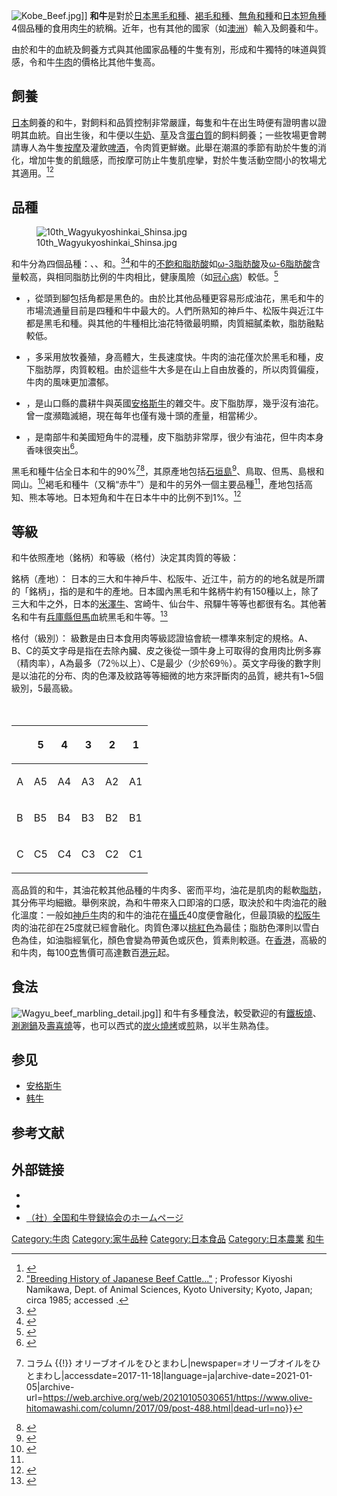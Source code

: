 {{Japanese
| tablewidth = 300
| image = Wagyu.jpg
| width = 250px
| japanese = 和牛
| kana = わぎゅう
| romaji = Wagyū
}}
[[File:Kobe_Beef.jpg|thumb]]]]
'''和牛'''是對於[[日本|日本]][[黑毛和種|黑毛和種]]、[[褐毛和種|褐毛和種]]、[[無角和種|無角和種]]和[[日本短角種|日本短角種]]4個品種的食用肉[[牛|牛]]的統稱。近年，也有其他的國家（如[[澳洲|澳洲]]）輸入及飼養和牛。

由於和牛的血統及飼養方式與其他國家品種的牛隻有別，形成和牛獨特的味道與質感，令和牛[[牛肉|牛肉]]的價格比其他牛隻高。

== 飼養 ==
[[日本|日本]]飼養的和牛，對飼料和品質控制非常嚴謹，每隻和牛在出生時便有證明書以證明其血統。自出生後，和牛便以[[牛奶|牛奶]]、[[草|草]]及含[[蛋白質|蛋白質]]的飼料飼養；一些牧場更會聘請專人為牛隻[[按摩|按摩]]及灌飲[[啤酒|啤酒]]，令肉質更鮮嫩。此舉在潮濕的季節有助於牛隻的消化，增加牛隻的飢餓感，而按摩可防止牛隻肌痙攣，對於牛隻活動空間小的牧場尤其適用。<ref>{{cite web | url=http://www.kobe-beef.com/Wagyu-History/default.aspx | title=Wagyu Beef History | publisher=Kobe-beef.com | date=22 March 1998 | accessdate=2009-05-10 | deadurl=yes | archiveurl=https://web.archive.org/web/20100324042557/http://www.kobe-beef.com/Wagyu-History/default.aspx | archivedate=2010-03-24 }}</ref><ref>[http://www.ansci.wsu.edu/programs/wagyu/97Symposium/BreedingHistoryofJapaneseBeefCattle.doc "Breeding History of Japanese Beef Cattle..."] {{Wayback|url=http://www.ansci.wsu.edu/programs/wagyu/97Symposium/BreedingHistoryofJapaneseBeefCattle.doc |date=20120415005647 }}; Professor Kiyoshi Namikawa, Dept. of Animal Sciences, Kyoto University; Kyoto, Japan; circa 1985; accessed .</ref>

== 品種 ==
[[File:10th_Wagyukyoshinkai_Shinsa.jpg|thumb]]

和牛分為四個品種：{{Nihongo|黑毛和種|黒毛和種|Kuroge wagyu}}、{{Nihongo|褐毛和種|褐毛和種|Akage Wagyu}}、{{Nihongo|無角和種|無角和種|Mukaku Wagyu}}和{{Nihongo|日本短角種|日本短角種|Tankaku Wagyu}}。<ref>{{cite book|url=http://books.google.com/books?id=1FNUW-44fEsC&pg=PA66&dq=wagyu+black+brown+Shorthorn+Polled&hl=en#v=onepage&q=wagyu%20black%20brown%20Shorthorn%20Polled&f=false|title=Mason's world dictionary of livestock breeds, types, and varieties|first1=Valerie|last1=Porter|first2=Ian Lauder|last2=Mason|publisher=CABI|year=2002|isbn=0-85199-430-X|page=66|access-date=2014-09-01|archive-date=2013-12-31|archive-url=https://web.archive.org/web/20131231224351/http://books.google.com/books?id=1FNUW-44fEsC&pg=PA66&dq=wagyu+black+brown+Shorthorn+Polled&hl=en#v=onepage&q=wagyu%20black%20brown%20Shorthorn%20Polled&f=false|dead-url=no}}</ref><ref>{{cite web|title=What is Wagyu?|url=http://www3.jmi.or.jp/en/about.html|publisher=Japan Meat Information Service Center|accessdate=2014-09-01|archive-date=2013-10-22|archive-url=https://web.archive.org/web/20131022081147/http://www3.jmi.or.jp/en/about.html|dead-url=no}}</ref>和牛的[[不飽和脂肪酸|不飽和脂肪酸]]如[[ω-3脂肪酸|ω-3脂肪酸]]及[[ω-6脂肪酸|ω-6脂肪酸]]含量較高，與相同脂肪比例的牛肉相比，健康風險（如[[冠心病|冠心病]]）較低。<ref>{{cite news |last=Condon |first=John |url=http://www.blackmorewagyu.com.au/wagyu/?id=Media-Good-Fats-Boost-Wagyu-Opportunities |title=Good Fats Boost Wagyu Opportunities |publisher=Australian Wagyu Update |date=March 2005 |accessdate=2006-12-07 |archiveurl=https://web.archive.org/web/20070829045045/http://www.blackmorewagyu.com.au/wagyu/?id=Media-Good-Fats-Boost-Wagyu-Opportunities |archivedate=2007-08-29 |deadurl=yes }}</ref>

*{{Nihongo|黑毛和種|黒毛和種|Kuroge wagyu}}，從頭到腳包括角都是黑色的。由於比其他品種更容易形成油花，黑毛和牛的市場流通量目前是四種和牛中最大的。人們所熟知的神戶牛、松阪牛與近江牛都是黑毛和種。與其他的牛種相比油花特徵最明顯，肉質細膩柔軟，脂肪融點較低。

*{{Nihongo|褐毛和種|褐毛和種|Akage Wagyu}}，多采用放牧養殖，身高體大，生長速度快。牛肉的油花僅次於黑毛和種，皮下脂肪厚，肉質較粗。由於這些牛大多是在山上自由放養的，所以肉質偏瘦，牛肉的風味更加濃郁。

*{{Nihongo|無角和種|無角和種|Mukaku Wagyu}}，是山口縣的農耕牛與英國[[安格斯牛|安格斯牛]]的雜交牛。皮下脂肪厚，幾乎沒有油花。曾一度瀕臨滅絕，現在每年也僅有幾十頭的產量，相當稀少。

*{{Nihongo|日本短角種|日本短角種|Tankaku Wagyu}}，是南部牛和美國短角牛的混種，皮下脂肪非常厚，很少有油花，但牛肉本身香味很突出<ref>{{cite web |title=什麼造就了日本和牛的昂貴？一頭牛原來藏著這麼多學問 |url=https://www.title01.net/2018/06/09/%e4%bb%80%e9%ba%bc%e9%80%a0%e5%b0%b1%e4%ba%86%e6%97%a5%e6%9c%ac%e5%92%8c%e7%89%9b%e7%9a%84%e6%98%82%e8%b2%b4%ef%bc%9f%e4%b8%80%e9%a0%ad%e7%89%9b%e5%8e%9f%e4%be%86%e8%97%8f%e8%91%97%e9%80%99%e9%ba%bc/ |website=壹头条 |access-date=2018-06-09 |archive-url=https://web.archive.org/web/20180612135956/https://www.title01.net/2018/06/09/%e4%bb%80%e9%ba%bc%e9%80%a0%e5%b0%b1%e4%ba%86%e6%97%a5%e6%9c%ac%e5%92%8c%e7%89%9b%e7%9a%84%e6%98%82%e8%b2%b4%ef%bc%9f%e4%b8%80%e9%a0%ad%e7%89%9b%e5%8e%9f%e4%be%86%e8%97%8f%e8%91%97%e9%80%99%e9%ba%bc/ |archive-date=2018-06-12 |dead-url=yes }}</ref>。

黑毛和種牛佔全日本和牛的90%<ref>{{Cite news|url=https://www.olive-hitomawashi.com/column/2017/09/post-488.html|title=「和牛」と「国産牛」の違い、言えますか？牛肉の産地や品種、種類について {{!}} コラム {{!}} オリーブオイルをひとまわし|newspaper=オリーブオイルをひとまわし|accessdate=2017-11-18|language=ja|archive-date=2021-01-05|archive-url=https://web.archive.org/web/20210105030651/https://www.olive-hitomawashi.com/column/2017/09/post-488.html|dead-url=no}}</ref><ref name="Wagyu Japanese Beef">{{cite web| title=Wagyu Japanese Beef| url=http://www.maff.go.jp/j/shokusan/export/e_info/syoku_niku/pdf/4_en_beef.pdf| accessdate=2014-09-01| archive-date=2013-01-25| archive-url=https://web.archive.org/web/20130125112158/http://www.maff.go.jp/j/shokusan/export/e_info/syoku_niku/pdf/4_en_beef.pdf| dead-url=no}}</ref>，其原產地包括[[石垣島|石垣島]]<ref>{{Cite web|url=https://www.bbc.co.uk/ukchina/trad/cool_britannia/uk_time_out/2015/06/150615_travel_ishigaki_wagu|title=探訪日本和牛的「原鄉」--石垣島|accessdate=2018-08-27|last=威克實地報道|first=Bbc英倫網|work=BBC 英伦网|language=zh-Hant}}</ref>、鳥取、但馬、島根和岡山。<ref name="ansi.okstate.edu">{{cite web| title=Wagyu - What are they? Where did they come from?| url=http://www.ansi.okstate.edu/breeds/cattle/wagyu/| accessdate=2014-09-01| archive-date=2013-01-05| archive-url=https://web.archive.org/web/20130105005436/http://www.ansi.okstate.edu/breeds/cattle/wagyu/| dead-url=no}}</ref>褐毛和種牛（又稱“赤牛”）是和牛的另外一個主要品種<ref name="ansi.okstate.edu"/>，產地包括高知、熊本等地。日本短角和牛在日本牛中的比例不到1%。<ref>{{cite web| title=Japanese Shorthorn Cattle| url=http://www.tokyofoundation.org/en/topics/japanese-traditional-foods/vol.-23-japanese-shorthorn-cattle| accessdate=2014-09-01| archive-date=2012-08-30| archive-url=https://web.archive.org/web/20120830122350/http://www.tokyofoundation.org/en/topics/japanese-traditional-foods/vol.-23-japanese-shorthorn-cattle/| dead-url=no}}</ref>

== 等級 ==
和牛依照產地（銘柄）和等級（格付）決定其肉質的等級：

銘柄（產地）：
日本的三大和牛神戶牛、松阪牛、近江牛，前方的的地名就是所謂的「銘柄」，指的是和牛的產地。日本國內黑毛和牛銘柄牛約有150種以上，除了三大和牛之外，日本的[[米澤牛|米澤牛]]、宮崎牛、仙台牛、飛驒牛等等也都很有名。其他著名和牛有[[兵庫縣|兵庫縣]][[但馬|但馬]]血統黑毛和牛等。<ref>{{Cite web |url=http://www.welcome2japan.tw/attractions/dining/wagyu/brand.html |title=存档副本 |accessdate=2016-03-14 |archive-date=2020-08-02 |archive-url=https://web.archive.org/web/20200802075824/https://www.welcome2japan.tw/attractions/dining/wagyu/brand.html |dead-url=no }}</ref>

格付（級別）：
級數是由日本食用肉等級認證協會統一標準來制定的規格。A、B、C的英文字母是指在去除內臟、皮之後從一頭牛身上可取得的食用肉比例多寡（精肉率），A為最多（72％以上）、C是最少（少於69％）。英文字母後的數字則是以油花的分布、肉的色澤及紋路等等細微的地方來評斷肉的品質，總共有1~5個級別，5最高級。

　
{| class="wikitable"
|-
!  !!5 !! 4!!3 !! 2!!1
|-
| A ||  A5 || A4|| A3|| A2|| A1
|-
| B || B5||B4 ||B3 ||B2 ||B1 
|-
| C ||C5||C4||C3||C2||C1
|}

高品質的和牛，其油花較其他品種的牛肉多、密而平均，油花是肌肉的鬆軟[[脂肪|脂肪]]，其分佈平均細緻。舉例來說，為和牛帶來入口即溶的口感，取決於和牛肉油花的融化溫度：一般如[[神戶牛|神戶牛]]肉的和牛的油花在[[攝氏|攝氏]]40度便會融化，但最頂級的[[松阪牛|松阪牛]]肉的油花卻在25度就已經會融化。肉質色澤以[[桃紅色|桃紅色]]為最佳；脂肪色澤則以雪白色為佳，如油脂經氧化，顏色會變為帶黃色或灰色，質素則較遜。在[[香港|香港]]，高級的和牛肉，每100[[克|克]]售價可高達數百[[港元|港元]]起。

== 食法 ==
[[Image:Wagyu_beef_marbling_detail.jpg|thumb]]]]
和牛有多種食法，較受歡迎的有[[鐵板燒|鐵板燒]]、[[涮涮鍋|涮涮鍋]]及[[壽喜燒|壽喜燒]]等，也可以西式的[[炭|炭]][[火|火]][[燒烤|燒烤]]或[[煎|煎]]熟，以半生熟為佳。

== 参见 ==
*[[安格斯牛|安格斯牛]]
*[[韩牛|韩牛]]

== 参考文献 ==
{{commonscat|Wagyū|和牛}}
<references />

== 外部链接 ==
* {{PDFlink|[http://www.maff.go.jp/j/study/katiku_iden/06/pdf/ref_data2.pdf 和牛等特色ある食肉の表示に関するガイドライン] 農林水産省}}
* {{PDFlink|[http://www.maff.go.jp/j/study/katiku_iden/03/pdf/data3.pdf 厳格な「和牛」表示の徹底について] 農林水産省}}
* [http://www.zwtk.or.jp/ （社）全国和牛登録協会のホームページ] {{Wayback|url=http://www.zwtk.or.jp/ |date=20170907214344 }}
[[Category:牛肉|Category:牛肉]]
[[Category:家牛品种|Category:家牛品种]]
[[Category:日本食品|Category:日本食品]]
[[Category:日本農業|Category:日本農業]]
[[Category:和牛|]]